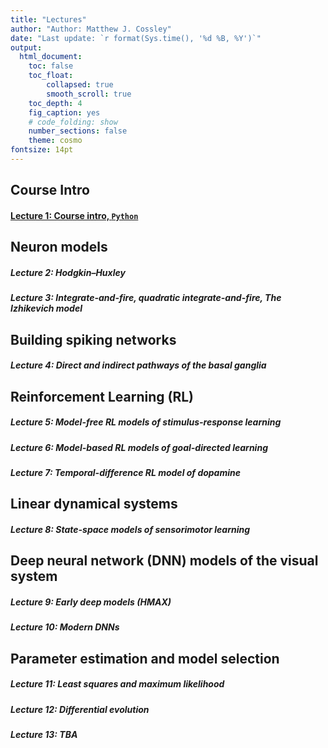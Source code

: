 ```yaml
---
title: "Lectures"
author: "Author: Matthew J. Cossley"
date: "Last update: `r format(Sys.time(), '%d %B, %Y')`"
output:
  html_document:
    toc: false
    toc_float:
        collapsed: true
        smooth_scroll: true
    toc_depth: 4
    fig_caption: yes
    # code_folding: show
    number_sections: false
    theme: cosmo
fontsize: 14pt
---
```


## Course Intro
#### [Lecture 1: Course intro, `Python`](lecture_1.html)

## Neuron models
##### Lecture 2: Hodgkin–Huxley
##### Lecture 3: Integrate-and-fire, quadratic integrate-and-fire, The Izhikevich model

## Building spiking networks
##### Lecture 4: Direct and indirect pathways of the basal ganglia

## Reinforcement Learning (RL)
##### Lecture 5: Model-free RL models of stimulus-response learning
##### Lecture 6: Model-based RL models of goal-directed learning
##### Lecture 7: Temporal-difference RL model of dopamine

## Linear dynamical systems
##### Lecture 8: State-space models of sensorimotor learning

## Deep neural network (DNN) models of the visual system
##### Lecture 9: Early deep models (HMAX)
##### Lecture 10: Modern DNNs

## Parameter estimation and model selection
##### Lecture 11: Least squares and maximum likelihood
##### Lecture 12: Differential evolution
##### Lecture 13: TBA